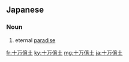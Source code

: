 ==Japanese==
{{ja-kanjitab|じゅう|まん|おく|ど|yomi=o}}

===Noun===
{{ja-noun|じゅうまんおくど}}

# {{lb|ja|Buddhism|sort=しゅうまんおくど'}} eternal [[paradise]]

[[fr:十万億土]]
[[ky:十万億土]]
[[mg:十万億土]]
[[ja:十万億土]]
